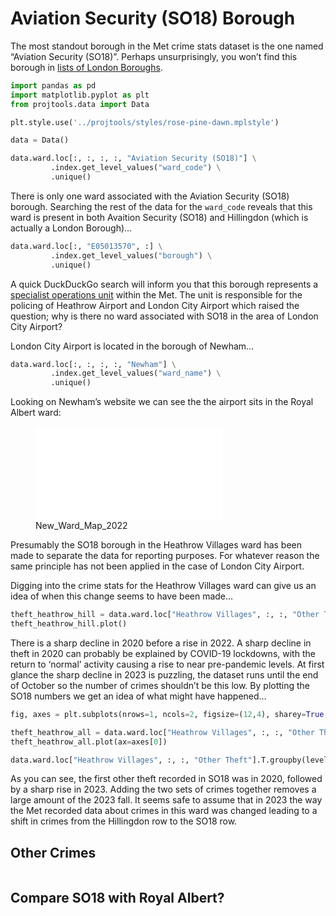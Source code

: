 # Aviation Security (SO18) Borough

The most standout borough in the Met crime stats dataset is the one named "Aviation Security (SO18)". Perhaps unsurprisingly, you won't find this borough in [lists of London Boroughs](https://en.wikipedia.org/wiki/List_of_London_boroughs).

```python
import pandas as pd
import matplotlib.pyplot as plt
from projtools.data import Data

plt.style.use('../projtools/styles/rose-pine-dawn.mplstyle')

data = Data()
```

```python
data.ward.loc[:, :, :, :, "Aviation Security (SO18)"] \
         .index.get_level_values("ward_code") \
         .unique()
```

There is only one ward associated with the Aviation Security (SO18) borough. Searching the rest of the data for the `ward_code` reveals that this ward is present in both Avaition Security (SO18) and Hillingdon (which is actually a London Borough)...

```python
data.ward.loc[:, "E05013570", :] \
         .index.get_level_values("borough") \
         .unique()
```

A quick DuckDuckGo search will inform you that this borough represents a [specialist operations unit](https://en.wikipedia.org/wiki/Aviation_Security_Operational_Command_Unit) within the Met. The unit is responsible for the policing of Heathrow Airport and London City Airport which raised the question; why is there no ward associated with SO18 in the area of London City Airport?

London City Airport is located in the borough of Newham...

```python
data.ward.loc[:, :, :, :, "Newham"] \
         .index.get_level_values("ward_name") \
         .unique()
```

Looking on Newham's website we can see the the airport sits in the Royal Albert ward:

![New_Ward_Map_2022](../assets/New_Ward_Map_2022.pdf)

Presumably the SO18 borough in the Heathrow Villages ward has been made to separate the data for reporting purposes. For whatever reason the same principle has not been applied in the case of London City Airport.

Digging into the crime stats for the Heathrow Villages ward can give us an idea of when this change seems to have been made...

```python
theft_heathrow_hill = data.ward.loc["Heathrow Villages", :, :, "Other Theft", "Hillingdon"].T.groupby(level="year").sum()
theft_heathrow_hill.plot()
```

There is a sharp decline in 2020 before a rise in 2022. A sharp decline in theft in 2020 can probably be explained by COVID-19 lockdowns, with the return to 'normal' activity causing a rise to near pre-pandemic levels. At first glance the sharp decline in 2023 is puzzling, the dataset runs until the end of October so the number of crimes shouldn't be this low. By plotting the SO18 numbers we get an idea of what might have happened...

```python
fig, axes = plt.subplots(nrows=1, ncols=2, figsize=(12,4), sharey=True, sharex=True)

theft_heathrow_all = data.ward.loc["Heathrow Villages", :, :, "Other Theft"].T.groupby(level="year").sum()
theft_heathrow_all.plot(ax=axes[0])

data.ward.loc["Heathrow Villages", :, :, "Other Theft"].T.groupby(level="year").sum().sum(axis=1).plot(ax=axes[1])
```

As you can see, the first other theft recorded in SO18 was in 2020, followed by a sharp rise in 2023. Adding the two sets of crimes together removes a large amount of the 2023 fall. It seems safe to assume that in 2023 the way the Met recorded data about crimes in this ward was changed leading to a shift in crimes from the Hillingdon row to the SO18 row.


## Other Crimes

```python

```

## Compare SO18 with Royal Albert?
